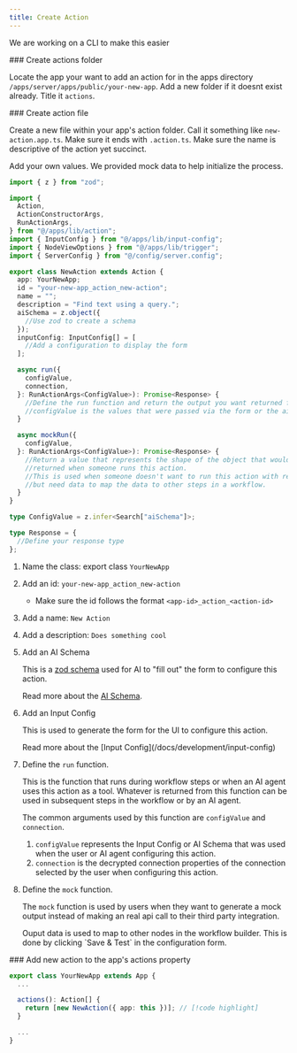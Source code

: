 ```yaml
---
title: Create Action
---
```


<Callout>We are working on a CLI to make this easier</Callout>

<Steps>

<Step>
### Create actions folder

Locate the app your want to add an action for in the apps directory `/apps/server/apps/public/your-new-app`. Add a new folder if it doesnt exist already. Title it `actions`.

<Files>
  <Folder name="apps" defaultOpen>
    <Folder name="ui" />
    <Folder name="server" defaultOpen>
      <Folder name="src" defaultOpen>
        <Folder name="apps" defaultOpen>
          <Folder name="public" defaultOpen>
            <Folder name="your-new-app" defaultOpen>
              <Folder name="actions" defaultOpen />
              <File name="your-new-app.app.ts" />
            </Folder>
          </Folder>
        </Folder>
      </Folder>
    </Folder>
  </Folder>
</Files>

</Step>

<Step>
### Create action file

Create a new file within your app's action folder. Call it something like `new-action.app.ts`. Make sure it ends with `.action.ts`. Make sure the name is descriptive of the action yet succinct.

Add your own values. We provided mock data to help initialize the process.

```ts
import { z } from "zod";

import {
  Action,
  ActionConstructorArgs,
  RunActionArgs,
} from "@/apps/lib/action";
import { InputConfig } from "@/apps/lib/input-config";
import { NodeViewOptions } from "@/apps/lib/trigger";
import { ServerConfig } from "@/config/server.config";

export class NewAction extends Action {
  app: YourNewApp;
  id = "your-new-app_action_new-action";
  name = "";
  description = "Find text using a query.";
  aiSchema = z.object({
    //Use zod to create a schema
  });
  inputConfig: InputConfig[] = [
    //Add a configuration to display the form
  ];

  async run({
    configValue,
    connection,
  }: RunActionArgs<ConfigValue>): Promise<Response> {
    //Define the run function and return the output you want returned from the tool.
    //configValue is the values that were passed via the form or the ai schema.
  }

  async mockRun({
    configValue,
  }: RunActionArgs<ConfigValue>): Promise<Response> {
    //Return a value that represents the shape of the object that would be
    //returned when someone runs this action.
    //This is used when someone doesn't want to run this action with real data
    //but need data to map the data to other steps in a workflow.
  }
}

type ConfigValue = z.infer<Search["aiSchema"]>;

type Response = {
  //Define your response type
};
```

1. Name the class: export class `YourNewApp`
2. Add an id: `your-new-app_action_new-action`

   - Make sure the id follows the format `<app-id>_action_<action-id>`

3. Add a name: `New Action`
4. Add a description: `Does something cool`
5. Add an AI Schema

   This is a [zod schema](https://zod.dev/) used for AI to "fill out" the form to configure this action.

   <Callout>

   Read more about the [AI Schema](/docs/development/ai-schema).

   </Callout>

6. Add an Input Config

   This is used to generate the form for the UI to configure this action.

   <Callout>
     Read more about the [Input Config](/docs/development/input-config)
   </Callout>

7. Define the `run` function.

   This is the function that runs during workflow steps or when an AI agent uses this action as a tool. Whatever is returned from this function can be used in subsequent steps in the workflow or by an AI agent.

   The common arguments used by this function are `configValue` and `connection`.

   1. `configValue` represents the Input Config or AI Schema that was used when the user or AI agent configuring this action.
   2. `connection` is the decrypted connection properties of the connection selected by the user when configuring this action.

8. Define the `mock` function.

   The `mock` function is used by users when they want to generate a mock output instead of making an real api call to their third party integration.

   <Callout>
     Ouput data is used to map to other nodes in the workflow builder. This is
     done by clicking `Save & Test` in the configuration form.
   </Callout>

</Step>

<Step>
### Add new action to the app's actions property

```ts
export class YourNewApp extends App {
  ...

  actions(): Action[] {
    return [new NewAction({ app: this })]; // [!code highlight]
  }

  ...
}
```

</Step>

</Steps>
